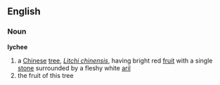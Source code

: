 ==English==
===Noun===
'''lychee'''
{{wikipedia}}
# a [[Chinese]] [[tree]], ''[[Litchi chinensis]]'', having bright red [[fruit]] with a single [[stone]] surrounded by a fleshy white [[aril]]
# the fruit of this tree